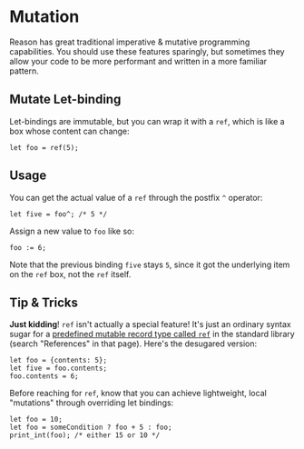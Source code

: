 # Mutation

Reason has great traditional imperative & mutative programming capabilities. You should use these features sparingly, but sometimes they allow your code to be more performant and written in a more familiar pattern.

## Mutate Let-binding

Let-bindings are immutable, but you can wrap it with a `ref`, which is like a box whose content can change:

```reason
let foo = ref(5);
```

## Usage

You can get the actual value of a `ref` through the postfix `^` operator:

```reason
let five = foo^; /* 5 */
```

Assign a new value to `foo` like so:

```reason
foo := 6;
```

Note that the previous binding `five` stays `5`, since it got the underlying item on the `ref` box, not the `ref` itself.

## Tip & Tricks

**Just kidding**! `ref` isn't actually a special feature! It's just an ordinary syntax sugar for a [predefined mutable record type called `ref`](//reasonml.github.io/api/Pervasives.html#TYPEref) in the standard library (search "References" in that page). Here's the desugared version:

```reason
let foo = {contents: 5};
let five = foo.contents;
foo.contents = 6;
```

Before reaching for `ref`, know that you can achieve lightweight, local "mutations" through overriding let bindings:

```reason
let foo = 10;
let foo = someCondition ? foo + 5 : foo;
print_int(foo); /* either 15 or 10 */
```
